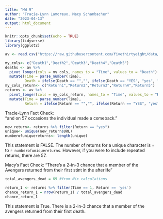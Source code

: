 ```yaml
---
title: "HW 9"
author: "Tracie-Lynn Lamoreux, Macy Schanbacher"
date: "2023-04-13"
output: html_document
---
```


```r
knitr::opts_chunk$set(echo = TRUE)
library(tidyverse)
library(ggplot2)
```


```r
av <- read.csv("https://raw.githubusercontent.com/fivethirtyeight/data/master/avengers/avengers.csv", stringsAsFactors = FALSE)

my_cols<- c("Death1","Death2","Death3","Death4","Death5")
deaths <- av %>%
  pivot_longer(cols = my_cols, names_to = "Time", values_to = "Death") %>%
  mutate(Time = parse_number(Time),
         Death = ifelse(Death == "","", ifelse(Death == "YES", "yes", "no")))
my_cols_return<- c("Return1","Return2","Return3","Return4","Return5")
returns <- av %>%
  pivot_longer(cols = my_cols_return, names_to = "Time", values_to = "Return") %>%
  mutate(Time = parse_number(Time),
         Return = ifelse(Return == "","", ifelse(Return == "YES", "yes", "no")))
```

Tracie-Lynn Fact Check:</br>
"and on 57 occasions the individual made a comeback." 
```r
new_return<- returns %>% filter(Return == "yes")
unique<- unique(new_return$URL)
numberofuniquereturns<- length(unique)
```
This statement is FALSE. The number of returns for a unique character is = to `r numberofuniquereturns`. However, if you were to include repeated returns, there are 57. 

Macy's Fact Check:
"There’s a 2-in-3 chance that a member of the Avengers returned from their first stint in the afterlife"

```r
total_avengers_dead = 69 #from Nic calculations

return_1 <- returns %>% filter(Time == 1, Return == 'yes')
chance_return_1 = nrow(return_1) / total_avengers_dead
chance_return_1

```
This statement is True. There is a 2-in-3 chance that a member of the avengers returned from their first death.
